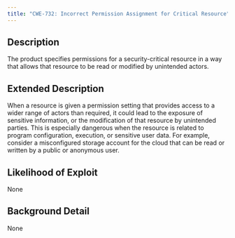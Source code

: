```yaml
---
title: "CWE-732: Incorrect Permission Assignment for Critical Resource"
---
```


## Description
The product specifies permissions for a security-critical resource in a way that allows that resource to be read or modified by unintended actors.

## Extended Description
When a resource is given a permission setting that provides access to a wider range of actors than required, it could lead to the exposure of sensitive information, or the modification of that resource by unintended parties. This is especially dangerous when the resource is related to program configuration, execution, or sensitive user data. For example, consider a misconfigured storage account for the cloud that can be read or written by a public or anonymous user.

## Likelihood of Exploit
None

## Background Detail
None
        